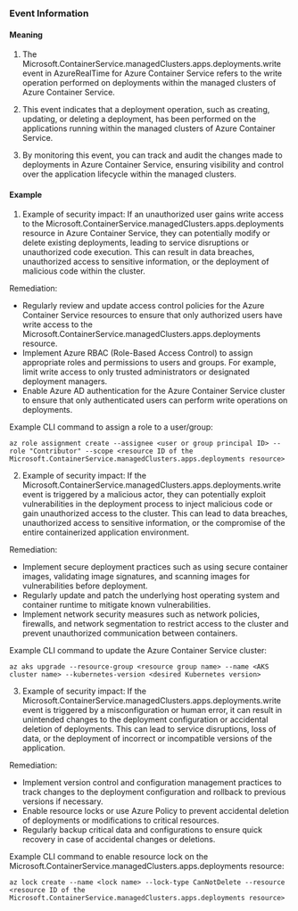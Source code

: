 
### Event Information

#### Meaning

1. The Microsoft.ContainerService.managedClusters.apps.deployments.write event in AzureRealTime for Azure Container Service refers to the write operation performed on deployments within the managed clusters of Azure Container Service.

2. This event indicates that a deployment operation, such as creating, updating, or deleting a deployment, has been performed on the applications running within the managed clusters of Azure Container Service.

3. By monitoring this event, you can track and audit the changes made to deployments in Azure Container Service, ensuring visibility and control over the application lifecycle within the managed clusters.

#### Example

1. Example of security impact: If an unauthorized user gains write access to the Microsoft.ContainerService.managedClusters.apps.deployments resource in Azure Container Service, they can potentially modify or delete existing deployments, leading to service disruptions or unauthorized code execution. This can result in data breaches, unauthorized access to sensitive information, or the deployment of malicious code within the cluster.

Remediation:
- Regularly review and update access control policies for the Azure Container Service resources to ensure that only authorized users have write access to the Microsoft.ContainerService.managedClusters.apps.deployments resource.
- Implement Azure RBAC (Role-Based Access Control) to assign appropriate roles and permissions to users and groups. For example, limit write access to only trusted administrators or designated deployment managers.
- Enable Azure AD authentication for the Azure Container Service cluster to ensure that only authenticated users can perform write operations on deployments.

Example CLI command to assign a role to a user/group:
```
az role assignment create --assignee <user or group principal ID> --role "Contributor" --scope <resource ID of the Microsoft.ContainerService.managedClusters.apps.deployments resource>
```

2. Example of security impact: If the Microsoft.ContainerService.managedClusters.apps.deployments.write event is triggered by a malicious actor, they can potentially exploit vulnerabilities in the deployment process to inject malicious code or gain unauthorized access to the cluster. This can lead to data breaches, unauthorized access to sensitive information, or the compromise of the entire containerized application environment.

Remediation:
- Implement secure deployment practices such as using secure container images, validating image signatures, and scanning images for vulnerabilities before deployment.
- Regularly update and patch the underlying host operating system and container runtime to mitigate known vulnerabilities.
- Implement network security measures such as network policies, firewalls, and network segmentation to restrict access to the cluster and prevent unauthorized communication between containers.

Example CLI command to update the Azure Container Service cluster:
```
az aks upgrade --resource-group <resource group name> --name <AKS cluster name> --kubernetes-version <desired Kubernetes version>
```

3. Example of security impact: If the Microsoft.ContainerService.managedClusters.apps.deployments.write event is triggered by a misconfiguration or human error, it can result in unintended changes to the deployment configuration or accidental deletion of deployments. This can lead to service disruptions, loss of data, or the deployment of incorrect or incompatible versions of the application.

Remediation:
- Implement version control and configuration management practices to track changes to the deployment configuration and rollback to previous versions if necessary.
- Enable resource locks or use Azure Policy to prevent accidental deletion of deployments or modifications to critical resources.
- Regularly backup critical data and configurations to ensure quick recovery in case of accidental changes or deletions.

Example CLI command to enable resource lock on the Microsoft.ContainerService.managedClusters.apps.deployments resource:
```
az lock create --name <lock name> --lock-type CanNotDelete --resource <resource ID of the Microsoft.ContainerService.managedClusters.apps.deployments resource>
```

